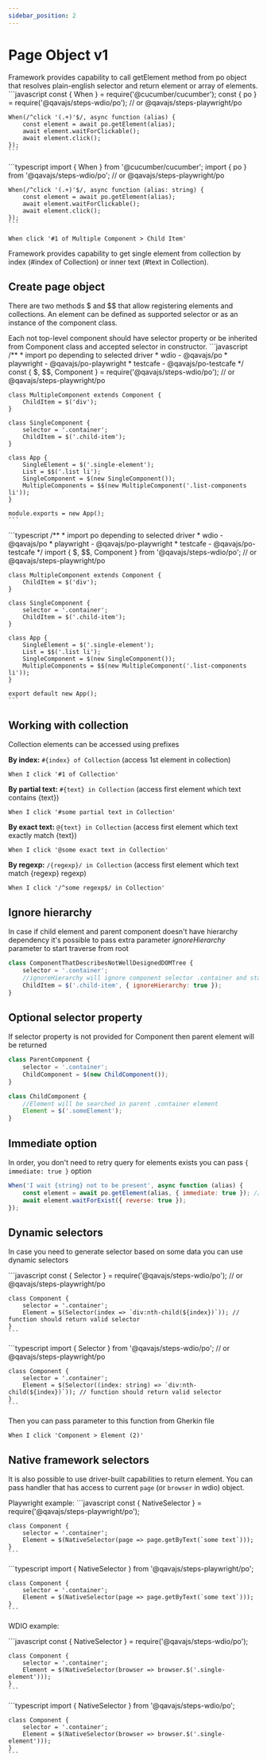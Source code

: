 ```yaml
---
sidebar_position: 2
---
```



# Page Object v1
Framework provides capability to call getElement method from po object that resolves plain-english selector and return element or array of elements.
<Tabs>
  <TabItem value="js" label="JavaScript" default>
    ```javascript
    const { When } = require('@cucumber/cucumber');
    const { po } = require('@qavajs/steps-wdio/po'); // or @qavajs/steps-playwright/po

    When(/^click '(.+)'$/, async function (alias) {
        const element = await po.getElement(alias);
        await element.waitForClickable();
        await element.click();
    });
    ```
  </TabItem>
  <TabItem value="ts" label="TypeScript">
    ```typescript
    import { When } from '@cucumber/cucumber';
    import { po } from '@qavajs/steps-wdio/po'; // or @qavajs/steps-playwright/po

    When(/^click '(.+)'$/, async function (alias: string) {
        const element = await po.getElement(alias);
        await element.waitForClickable();
        await element.click();
    });
    ```
  </TabItem>
</Tabs>

```gherkin
When click '#1 of Multiple Component > Child Item'
```

Framework provides capability to get single element from collection by index (#index of Collection) or inner text (#text in Collection).

## Create page object

There are two methods $ and $$ that allow registering elements and collections.
An element can be defined as supported selector or as an instance of the component class.

Each not top-level component should have selector property or be inherited from Component class and accepted selector in constructor.
<Tabs>
  <TabItem value="js" label="JavaScript" default>
    ```javascript
    /**
     *  import po depending to selected driver
     *  wdio - @qavajs/po
     *  playwright - @qavajs/po-playwright
     *  testcafe - @qavajs/po-testcafe
     */
    const { $, $$, Component } = require('@qavajs/steps-wdio/po'); // or @qavajs/steps-playwright/po

    class MultipleComponent extends Component {
        ChildItem = $('div');
    }

    class SingleComponent {
        selector = '.container';
        ChildItem = $('.child-item');
    }

    class App {
        SingleElement = $('.single-element');
        List = $$('.list li');
        SingleComponent = $(new SingleComponent());
        MultipleComponents = $$(new MultipleComponent('.list-components li'));
    }

    module.exports = new App();
    ```
  </TabItem>
  <TabItem value="ts" label="TypeScript">
    ```typescript
    /**
     *  import po depending to selected driver
     *  wdio - @qavajs/po
     *  playwright - @qavajs/po-playwright
     *  testcafe - @qavajs/po-testcafe
     */
    import { $, $$, Component } from '@qavajs/steps-wdio/po'; // or @qavajs/steps-playwright/po

    class MultipleComponent extends Component {
        ChildItem = $('div');
    }

    class SingleComponent {
        selector = '.container';
        ChildItem = $('.child-item');
    }

    class App {
        SingleElement = $('.single-element');
        List = $$('.list li');
        SingleComponent = $(new SingleComponent());
        MultipleComponents = $$(new MultipleComponent('.list-components li'));
    }

    export default new App();
    ```
  </TabItem>
</Tabs>

## Working with collection
Collection elements can be accessed using prefixes

**By index:** `#{index} of Collection` (access 1st element in collection)
```gherkin
When I click '#1 of Collection'
```
**By partial text:** `#{text} in Collection` (access first element which text contains \{text})
```gherkin
When I click '#some partial text in Collection'
```
**By exact text:** `@{text} in Collection` (access first element which text exactly match \{text})
```gherkin
When I click '@some exact text in Collection'
```

**By regexp:** `/{regexp}/ in Collection` (access first element which text match \{regexp} regexp)
```gherkin
When I click '/^some regexp$/ in Collection'
```

## Ignore hierarchy
In case if child element and parent component doesn't have hierarchy dependency
it's possible to pass extra parameter _ignoreHierarchy_ parameter to start traverse from root

```javascript
class ComponentThatDescribesNotWellDesignedDOMTree {
    selector = '.container';
    //ignoreHierarchy will ignore component selector .container and start traverse from root
    ChildItem = $('.child-item', { ignoreHierarchy: true });
}
```

## Optional selector property
If selector property is not provided for Component then parent element will be returned

```javascript
class ParentComponent {
    selector = '.container';
    ChildComponent = $(new ChildComponent());
}

class ChildComponent {
    //Element will be searched in parent .container element
    Element = $('.someElement');
}
```

## Immediate option
In order, you don't need to retry query for elements exists you can pass `{ immediate: true }` option
```javascript
When('I wait {string} not to be present', async function (alias) {
    const element = await po.getElement(alias, { immediate: true }); // in case if element not found dummy not existing element be returned
    await element.waitForExist({ reverse: true });
});
```

## Dynamic selectors
In case you need to generate selector based on some data you can use dynamic selectors

<Tabs>
  <TabItem value="js" label="JavaScript" default>
    ```javascript
    const { Selector } = require('@qavajs/steps-wdio/po'); // or @qavajs/steps-playwright/po

    class Component {
        selector = '.container';
        Element = $(Selector(index => `div:nth-child(${index})`)); // function should return valid selector
    }
    ```
  </TabItem>
  <TabItem value="ts" label="TypeScript">
    ```typescript
    import { Selector } from '@qavajs/steps-wdio/po'; // or @qavajs/steps-playwright/po

    class Component {
        selector = '.container';
        Element = $(Selector((index: string) => `div:nth-child(${index})`)); // function should return valid selector
    }
    ```
  </TabItem>
</Tabs>

Then you can pass parameter to this function from Gherkin file

```gherkin
When I click 'Component > Element (2)'
```

## Native framework selectors
It is also possible to use driver-built capabilities to return element. You can pass handler that has access to
current `page` (or `browser` in wdio) object.

Playwright example:
<Tabs>
  <TabItem value="js" label="JavaScript" default>
    ```javascript
    const { NativeSelector } = require('@qavajs/steps-playwright/po');

    class Component {
        selector = '.container';
        Element = $(NativeSelector(page => page.getByText(`some text`)));
    }
    ```
  </TabItem>
  <TabItem value="ts" label="TypeScript">
    ```typescript
    import { NativeSelector } from '@qavajs/steps-playwright/po';

    class Component {
        selector = '.container';
        Element = $(NativeSelector(page => page.getByText(`some text`)));
    }
    ```
  </TabItem>
</Tabs>

WDIO example:

<Tabs>
  <TabItem value="js" label="JavaScript" default>
    ```javascript
    const { NativeSelector } = require('@qavajs/steps-wdio/po');

    class Component {
        selector = '.container';
        Element = $(NativeSelector(browser => browser.$('.single-element')));
    }
    ```
  </TabItem>
  <TabItem value="ts" label="TypeScript">
    ```typescript
    import { NativeSelector } from '@qavajs/steps-wdio/po';

    class Component {
        selector = '.container';
        Element = $(NativeSelector(browser => browser.$('.single-element')));
    }
    ```
  </TabItem>
</Tabs>
